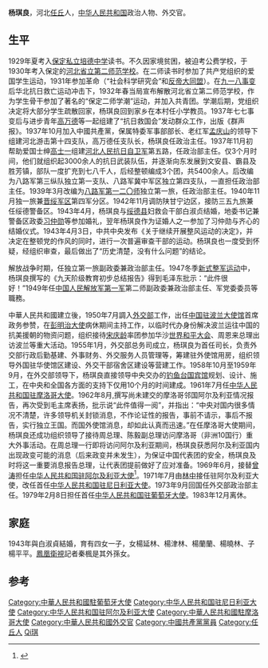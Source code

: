 '''杨琪良'''{{BD|1914年||2003年|9月21日|catIdx=Yang楊}}，河北[[任丘|任丘]]人，[[中华人民共和国|中华人民共和国]]政治人物、外交官。

==生平==
1929年夏考入[[保定私立培德中学|保定私立培德中学]]读书。不久因家境贫困，被迫考公费学校，于1930年考入保定的[[河北省立第二师范学校|河北省立第二师范学校]]。在二师读书时参加了共产党组织的爱国学生运动，1931年参加革命（“社会科学研究会”和[[反帝大同盟|反帝大同盟]]）。在[[九一八事变|九一八事变]]后华北抗日救亡运动冲击下，1932年春当局宣布解散河北省立第二师范学校，作为学生骨干参加了著名的“保定二师学潮”运动，并加入共青团。学潮后期，党组织决定将大部分学生疏散回家，杨琪良回到家乡在本村任小学教员。1937年七七事变后与进步青年[[高万德|高万德]]等一起组建了“抗日救国会”发动群众工作，出版《群声报》。1937年10月加入中國共產黨，保属特委军事部部长、老红军[[孟庆山|孟庆山]]的领导下组建河北游击第十四支队，高万德任支队长，杨琪良任政治主任。1937年11月初帮助爱国士绅[[高士一|高士一]]组建[[河北人民抗日自卫军|河北人民抗日自卫军]]第五路，任政治部主任。仅3个月时间，他们就组织起3000余人的抗日武装队伍，并逐渐向东发展到文安县、霸县及胜芳镇，部队一度扩充到七八千人，后经整顿编成3个团，共5400余人。后改编为八路军第三纵队独立第一支队、八路军冀中军区独立第四支队，一直担任政治部主任。1939年3月改编为[[八路军第一二〇师|八路军第一二〇师]]独立第一旅，任政治部主任。1940年11月独一旅兼[[晋绥军区|晋绥军区]]第四军分区。1942年11月调防陕甘宁边区，接防三五九旅兼任绥德警备区。1943年4月，杨琪良与[[绥德县|绥德县]]妇救会干部白淑贞结婚，地委书记兼警备区政委[[习仲勋|习仲勋]]等参加婚礼，翌年杨琪良作为证婚人之一参加了习仲勋与齐心的结婚仪式。1943年4月3日，中共中央发布《关于继续开展整风运动的决定》，并决定在整顿党的作风的同时，进行一次普遍审查干部的运动。杨琪良也一度受到怀疑，经组织审查，最后做出了“历史清楚，没有什么问题”的结论。

解放战争时期，任独立第一旅副政委兼政治部主任。1947冬季[[新式整军运动|新式整军运动]]中，杨琪良撰写的《九天阶级教育初步总结报告》得到毛泽东批示：“此件很好！”1949年任[[中国人民解放军第一军|中国人民解放军第一军]]第二师副政委兼政治部主任、军党委委员等職務。

中華人民共和國建立後，1950年7月調入[[中華人民共和國外交部|外交部]]工作，出任[[中国驻波兰大使馆|中国驻波兰大使馆]]首席政务参赞，在[[彭明治|彭明治]][[中国驻波兰大使列表|大使]]病休期间主持工作，以临时代办身份解决波兰运往中国的抗美援朝的物资问题，组织接待[[宋庆龄|宋庆龄]]率团参加华沙[[世界和平大会|世界和平大会]]、周恩来总理出访波兰等重大活动。1955年1月，外交部总务司成立，杨琪良为首任司长，负责外交部行政后勤基建、外事财务、外交服务人员管理等，筹建驻外使馆用房，组织领导外国驻华使馆区建设、外交干部宿舍区建设等营建工作。1958年10月至1959年9月，在外交部领导下，杨琪良直接领导中央交办的[[钓鱼台国宾馆|钓鱼台国宾馆]]规划、设计、施工，在中央和全国各方面的支持下仅用10个月的时间建成。1961年7月任[[中国驻摩洛哥大使列表|中华人民共和国驻摩洛哥大使]]。1962年8月,撰写尚未建交的摩洛哥邻国阿尔及利亚情况报告，再次受到毛主席表扬，批示说“此件值得一阅”，并指出：“中央对国内很多情况不清楚，许多领导机关封锁消息，不作论证性的报告，事前不请示，事后不报告，实行独立王国。而国外使馆消息，却如此认真而迅速。”在任摩洛哥大使期间，杨琪良还成功组织领导了接待周总理、陈毅副总理访问摩洛哥（非洲10国行）重大外事活动。在周总理一行即将访问阿尔及利亚期间，杨琪良获悉阿尔及利亚国内出现政变可能的消息（后来政变并未发生），为保证中国代表团的安全，杨琪良及时将这一重要消息报告总理，让代表团提前做好了应对准备。1969年6月，接替[[曾涛|曾涛]]担任[[中国驻阿尔及利亚大使列表|中华人民共和国驻阿尔及利亚大使]]<ref>{{cite web|author=中华人民共和国外交部|title=中国驻阿尔及利亚历任大使|url=http://www.mfa.gov.cn/chn/pds/ziliao/wjrw/2167/2169/t9152.htm|publisher=中华人民共和国外交部|accessdate=2012-03-03}}</ref>。1971年7月由[[林中|林中]]接任驻阿尔及利亚大使，改任首任[[中国驻尼日利亚大使列表|中华人民共和国驻尼日利亚大使]]。1973年9月回国任外交部政治部主任。1979年2月8日担任首任[[中国驻葡萄牙大使列表|中华人民共和国驻葡萄牙大使]]。1983年12月离休。

==家庭==
1943年與白淑貞結婚，育有四女一子，女楊延林、楊津林、楊蘭蘭、楊曉林、子楊平平。[[鳳凰衛視|鳳凰衛視]]記者秦楓是其外孫女。

== 参考 ==
{{reflist}}
{{start box}}
{{s-dip}}
{{succession box|[[白认|白认]]|[[张伟烈|张伟烈]]|[[中国驻摩洛哥大使列表|中华人民共和国驻摩洛哥大使]]|1961年8月-1967年1月}}
{{succession box|[[曾涛|曾涛]]|[[林中|林中]]|[[中国驻阿尔及利亚大使列表|中华人民共和国驻阿尔及利亚大使]]|1969年7月-1971年5月}}
{{succession box|首任|[[冯于九|冯于九]]|[[中国驻尼日利亚大使列表|中华人民共和国驻尼日利亚大使]]|1971年8月-1973年8月}}
{{succession box|首任|[[陆济新|陆济新]]|[[中国驻葡萄牙大使列表|中华人民共和国驻葡萄牙大使]]|1979年8月-1983年12月}}
{{end box}}

{{DEFAULTSORT:Yang楊}}
[[Category:中華人民共和國駐葡萄牙大使|Category:中華人民共和國駐葡萄牙大使]]
[[Category:中华人民共和国驻尼日利亚大使|Category:中华人民共和国驻尼日利亚大使]]
[[Category:中华人民共和国驻阿尔及利亚大使|Category:中华人民共和国驻阿尔及利亚大使]]
[[Category:中華人民共和國駐摩洛哥大使|Category:中華人民共和國駐摩洛哥大使]]
[[Category:中華人民共和國外交官|Category:中華人民共和國外交官]]
[[Category:中國共產黨黨員|Category:中國共產黨黨員]]
[[Category:任丘人|Category:任丘人]]
[[Category:楊姓|Qi琪]]